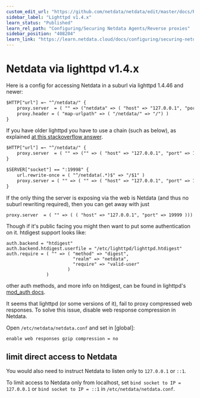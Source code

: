 ```yaml
---
custom_edit_url: "https://github.com/netdata/netdata/edit/master/docs/Running-behind-lighttpd.md"
sidebar_label: "Lighttpd v1.4.x"
learn_status: "Published"
learn_rel_path: "Configuring/Securing Netdata Agents/Reverse proxies"
sidebar_position: "408204"
learn_link: "https://learn.netdata.cloud/docs/configuring/securing-netdata-agents/reverse-proxies/lighttpd-v1.4.x"
---
```



# Netdata via lighttpd v1.4.x

Here is a config for accessing Netdata in a suburl via lighttpd 1.4.46 and newer:

```txt
$HTTP["url"] =~ "^/netdata/" {
    proxy.server  = ( "" => ("netdata" => ( "host" => "127.0.0.1", "port" => 19999 )))
    proxy.header = ( "map-urlpath" => ( "/netdata/" => "/") )
}
```

If you have older lighttpd you have to use a chain (such as below), as explained [at this stackoverflow answer](http://stackoverflow.com/questions/14536554/lighttpd-configuration-to-proxy-rewrite-from-one-domain-to-another).

```txt
$HTTP["url"] =~ "^/netdata/" {
    proxy.server  = ( "" => ("" => ( "host" => "127.0.0.1", "port" => 19998 )))
}

$SERVER["socket"] == ":19998" {
    url.rewrite-once = ( "^/netdata(.*)$" => "/$1" )
    proxy.server = ( "" => ( "" => ( "host" => "127.0.0.1", "port" => 19999 )))
}
```



If the only thing the server is exposing via the web is Netdata (and thus no suburl rewriting required),
then you can get away with just

```
proxy.server  = ( "" => ( ( "host" => "127.0.0.1", "port" => 19999 )))
```

Though if it's public facing you might then want to put some authentication on it.  htdigest support
looks like:

```
auth.backend = "htdigest"
auth.backend.htdigest.userfile = "/etc/lighttpd/lighttpd.htdigest"
auth.require = ( "" => ( "method" => "digest", 
                         "realm" => "netdata", 
                         "require" => "valid-user" 
                       )
               )
```

other auth methods, and more info on htdigest, can be found in lighttpd's [mod_auth docs](http://redmine.lighttpd.net/projects/lighttpd/wiki/Docs_ModAuth).



It seems that lighttpd (or some versions of it), fail to proxy compressed web responses.
To solve this issue, disable web response compression in Netdata.

Open `/etc/netdata/netdata.conf` and set in [global]\:

```
enable web responses gzip compression = no
```

## limit direct access to Netdata

You would also need to instruct Netdata to listen only to `127.0.0.1` or `::1`.

To limit access to Netdata only from localhost, set `bind socket to IP = 127.0.0.1` or `bind socket to IP = ::1` in `/etc/netdata/netdata.conf`.


